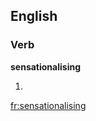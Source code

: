 ==English==

===Verb===
'''sensationalising'''

# {{British}} {{present participle of|[[sensationalise]]}}

[[fr:sensationalising]]